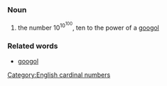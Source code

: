 ===Noun===

# the number 10<sup>10<sup>100</sup></sup>, ten to the power of a [[googol]]

===Related words===

*[[googol]]

[[Category:English cardinal numbers]]